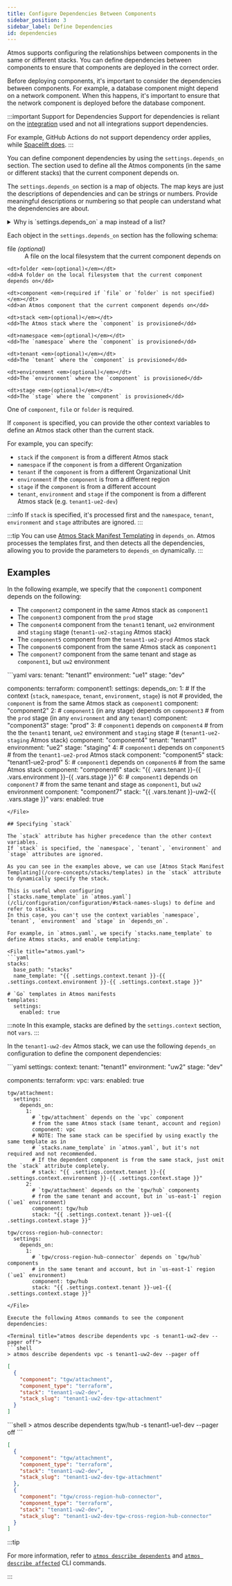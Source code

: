 ```yaml
---
title: Configure Dependencies Between Components
sidebar_position: 3
sidebar_label: Define Dependencies
id: dependencies
---
```



<Intro>
    Atmos supports configuring the relationships between components in the same or different stacks. You can define
    dependencies between components to ensure that components are deployed in the correct order.
</Intro>

Before deploying components, it's important to consider the dependencies between components.
For example, a database component might depend on a network component.
When this happens, it's important to ensure that the network component is deployed before the database component.

:::important Support for Dependencies
Support for dependencies is reliant on the [integration](/integrations) used and not all integrations support dependencies.

For example, GitHub Actions do not support dependency order applies, while [Spacelift does](https://docs.spacelift.io/concepts/stack/stack-dependencies).
:::

You can define component dependencies by using the `settings.depends_on` section. The section used to define all the Atmos components (in
the same or different stacks) that the current component depends on.

The `settings.depends_on` section is a map of objects. The map keys are just the descriptions of dependencies and can be strings or numbers. Provide meaningful descriptions or numbering so that people can understand what the dependencies are about.

<details>
    <summary>Why is `settings.depends_on` a map instead of a list?</summary>

    We originally implemented `settings.depends_on` as a list. However, since it’s not clear how lists should be
    deep-merged, so we decided to convert it to a map instead. In this map, the keys are lexicographically ordered, and
    based on that order, the dependencies are managed.
</details>

Each object in the `settings.depends_on` section has the following schema:

<dl>
    <dt>file <em>(optional)</em></dt>
    <dd>A file on the local filesystem that the current component depends on</dd>

    <dt>folder <em>(optional)</em></dt>
    <dd>A folder on the local filesystem that the current component depends on</dd>

    <dt>component <em>(required if `file` or `folder` is not specified)</em></dt>
    <dd>an Atmos component that the current component depends on</dd>

    <dt>stack <em>(optional)</em></dt>
    <dd>The Atmos stack where the `component` is provisioned</dd>

    <dt>namespace <em>(optional)</em></dt>
    <dd>The `namespace` where the `component` is provisioned</dd>

    <dt>tenant <em>(optional)</em></dt>
    <dd>The `tenant` where the `component` is provisioned</dd>

    <dt>environment <em>(optional)</em></dt>
    <dd>The `environment` where the `component` is provisioned</dd>

    <dt>stage <em>(optional)</em></dt>
    <dd>The `stage` where the `component` is provisioned</dd>
</dl>

One of `component`, `file` or `folder` is required.

If `component` is specified, you can provide the other context variables to define an Atmos stack other than the current stack.

For example, you can specify:

- `stack` if the `component` is from a different Atmos stack
- `namespace` if the `component` is from a different Organization
- `tenant` if the `component` is from a different Organizational Unit
- `environment` if the `component` is from a different region
- `stage` if the `component` is from a different account
- `tenant`, `environment` and `stage` if the component is from a different Atmos stack (e.g. `tenant1-ue2-dev`)

:::info
If `stack` is specified, it's processed first and the `namespace`, `tenant`, `environment` and `stage` attributes are ignored.
:::

:::tip
You can use [Atmos Stack Manifest Templating](/core-concepts/stacks/templates) in `depends_on`.
Atmos processes the templates first, and then detects all the dependencies, allowing you to provide the parameters to
`depends_on` dynamically.
:::

## Examples

In the following example, we specify that the `component1` component depends on the following:

- The `component2` component in the same Atmos stack as `component1`
- The `component3` component from the `prod` stage
- The `component4` component from the `tenant1` tenant, `ue2` environment and `staging` stage (`tenant1-ue2-staging` Atmos stack)
- The `component5` component from the `tenant1-ue2-prod` Atmos stack
- The `component6` component from the same Atmos stack as `component1`
- The `component7` component from the same tenant and stage as `component1`, but `uw2` environment

<File title="tenant1-ue1-dev.yaml">
```yaml
vars:
  tenant: "tenant1"
  environment: "ue1"
  stage: "dev"

components:
  terraform:
    component1:
      settings:
        depends_on:
          1:
            # If the context (`stack`, `namespace`, `tenant`, `environment`, `stage`) is not
            # provided, the `component` is from the same Atmos stack as `component1`
            component: "component2"
          2:
            # `component1` (in any stage) depends on `component3`
            # from the `prod` stage (in any `environment` and any `tenant`)
            component: "component3"
            stage: "prod"
          3:
            # `component1` depends on `component4`
            # from the the `tenant1` tenant, `ue2` environment and `staging` stage
            # (`tenant1-ue2-staging` Atmos stack)
            component: "component4"
            tenant: "tenant1"
            environment: "ue2"
            stage: "staging"
          4:
            # `component1` depends on `component5`
            # from the `tenant1-ue2-prod` Atmos stack
            component: "component5"
            stack: "tenant1-ue2-prod"
          5:
            # `component1` depends on `component6`
            # from the same Atmos stack
            component: "component6"
            stack: "{{ .vars.tenant }}-{{ .vars.environment }}-{{ .vars.stage }}"
          6:
            # `component1` depends on `component7`
            # from the same tenant and stage as `component1`, but `uw2` environment
            component: "component7"
            stack: "{{ .vars.tenant }}-uw2-{{ .vars.stage }}"
      vars:
        enabled: true
```
</File>

## Specifying `stack`

The `stack` attribute has higher precedence than the other context variables.
If `stack` is specified, the `namespace`, `tenant`, `environment` and `stage` attributes are ignored.

As you can see in the examples above, we can use [Atmos Stack Manifest Templating](/core-concepts/stacks/templates) in the `stack` attribute to dynamically specify the stack.

This is useful when configuring
[`stacks.name_template` in `atmos.yaml`](/cli/configuration/configuration/#stack-names-slugs) to define and refer to stacks.
In this case, you can't use the context variables `namespace`, `tenant`, `environment` and `stage` in `depends_on`.

For example, in `atmos.yaml`, we specify `stacks.name_template` to define Atmos stacks, and enable templating:

<File title="atmos.yaml">
```yaml
stacks:
  base_path: "stacks"
  name_template: "{{ .settings.context.tenant }}-{{ .settings.context.environment }}-{{ .settings.context.stage }}"

# `Go` templates in Atmos manifests
templates:
  settings:
    enabled: true
```
</File>

:::note
In this example, stacks are defined by the `settings.context` section, not `vars`.
:::

In the `tenant1-uw2-dev` Atmos stack, we can use the following `depends_on` configuration to define the component dependencies:

<File title="tenant1-uw2-dev.yaml">
```yaml
settings:
  context:
    tenant: "tenant1"
    environment: "uw2"
    stage: "dev"

components:
  terraform:
    vpc:
      vars:
        enabled: true

    tgw/attachment:
      settings:
        depends_on:
          1:
            # `tgw/attachment` depends on the `vpc` component
            # from the same Atmos stack (same tenant, account and region)
            component: vpc
            # NOTE: The same stack can be specified by using exactly the same template as in
            # `stacks.name_template` in `atmos.yaml`, but it's not required and not recommended.
            # If the dependent component is from the same stack, just omit the `stack` attribute completely.
            # stack: "{{ .settings.context.tenant }}-{{ .settings.context.environment }}-{{ .settings.context.stage }}"
          2:
            # `tgw/attachment` depends on the `tgw/hub` components
            # from the same tenant and account, but in `us-east-1` region (`ue1` environment)
            component: tgw/hub
            stack: "{{ .settings.context.tenant }}-ue1-{{ .settings.context.stage }}"

    tgw/cross-region-hub-connector:
      settings:
        depends_on:
          1:
            # `tgw/cross-region-hub-connector` depends on `tgw/hub` components
            # in the same tenant and account, but in `us-east-1` region (`ue1` environment)
            component: tgw/hub
            stack: "{{ .settings.context.tenant }}-ue1-{{ .settings.context.stage }}"
```
</File>

Execute the following Atmos commands to see the component dependencies:

<Terminal title="atmos describe dependents vpc -s tenant1-uw2-dev --pager off">
```shell
> atmos describe dependents vpc -s tenant1-uw2-dev --pager off
```

```json
[
  {
    "component": "tgw/attachment",
    "component_type": "terraform",
    "stack": "tenant1-uw2-dev",
    "stack_slug": "tenant1-uw2-dev-tgw-attachment"
  }
]
```
</Terminal>

<Terminal title="atmos describe dependents tgw/hub -s tenant1-ue1-dev --pager off">
```shell
> atmos describe dependents tgw/hub -s tenant1-ue1-dev --pager off
```

```json
[
  {
    "component": "tgw/attachment",
    "component_type": "terraform",
    "stack": "tenant1-uw2-dev",
    "stack_slug": "tenant1-uw2-dev-tgw-attachment"
  },
  {
    "component": "tgw/cross-region-hub-connector",
    "component_type": "terraform",
    "stack": "tenant1-uw2-dev",
    "stack_slug": "tenant1-uw2-dev-tgw-cross-region-hub-connector"
  }
]
```
</Terminal>

:::tip

For more information, refer to [`atmos describe dependents`](/cli/commands/describe/dependents)
and [`atmos describe affected`](/cli/commands/describe/affected) CLI commands.

:::
